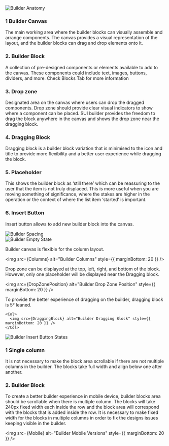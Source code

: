 

<Section title="Anatomy" style={{ paddingTop: 20 }}>
  <img src={Anatomy} alt="Builder Anatomy" style={{ marginBottom: 20 }} />

  <h3 style={{marginTop: 0}}>1 Builder Canvas</h3>
  <p>The main working area where the builder blocks can visually assemble and arrange components. The canvas provides a visual representation of the layout, and the builder blocks can drag and drop elements onto it.</p>

  <h3>2. Builder Block</h3>
  <p>A collection of pre-designed components or elements available to add to the canvas. These components could include text, images, buttons, dividers, and more. Check Blocks Tab for more information</p>

  <h3>3. Drop zone</h3>
  <p>Designated area on the canvas where users can drop the dragged components. Drop zone should provide clear visual indicators to show where a component can be placed. SUI builder provides the freedom to drag the block anywhere in the canvas and shows the drop zone near the dragging block.</p>

  <h3>4. Dragging Block</h3>
  <p>Dragging block is a builder block variation that is minimised to the icon and title to provide more flexibility and a better user experience while dragging the block.</p>

  <h3>5. Placeholder</h3>

  <p>
    This shows the builder block as ‘still there’ which can be reassuring to the
    user that the item is not truly displaced. This is more useful when you are
    moving something of significance, where the stakes are higher in the operation
    or the context of where the list item ‘started’ is important.
  </p>

  <h3>6. Insert Button</h3>

  <p>
    Insert button allows to add new builder block into the canvas.
  </p>
</Section>

<Section title="Spacing" style={{ paddingTop: 20 }}>
  <img src={Spacing} alt="Builder Spacing" style={{ marginBottom: 20 }} />
</Section>

<Section title="Empty Builder" style={{ paddingTop: 20 }}>
  <img src={EmptyState} alt="Builder Empty State" style={{ marginBottom: 20 }} />
</Section>

<Section title="Columns" style={{ paddingTop: 20 }}>
  <p>Builder canvas is flexible for the column layout.</p>

  <img src={Columns} alt="Builder Columns" style={{ marginBottom: 20 }} />
</Section>

<Section title="Drop zone position" style={{ paddingTop: 20 }}>
  <p>
    Drop zone can be displayed at the top, left, right, and bottom of the block.
    However, only one placeholder will be displayed near the Dragging block.
  </p>

  <img src={DropZonePosition} alt="Builder Drop Zone Position" style={{ marginBottom: 20 }} />
</Section>

<Section title="Dragging Block" style={{ paddingTop: 20 }}>
  <Row>
    <Col>
      <p>
        To provide the better experience of dragging on the builder, dragging
        block is 5° leaned.
      </p>
    </Col>

    <Col>
      <img src={DraggingBlock} alt="Builder Dragging Block" style={{ marginBottom: 20 }} />
    </Col>
  </Row>
</Section>

<Section title="Insert button states" style={{ paddingTop: 20 }}>
  <img src={ButtonStates} alt="Builder Insert Button States" />
</Section>

<Section title="In Mobile" style={{ paddingTop: 20 }}>
  <h3 style={{marginTop: 0}}>1 Single column</h3>
  <p>It is not necessary to make the block area scrollable if there are not multiple columns in the builder. The blocks take full width and align below one after another.</p>

  <h3>2. Builder Block</h3>
  <p>To create a better builder experience in mobile device, builder blocks area should be scrollable when there is multiple column. The blocks will take 240px fixed width each inside the row and the block area will correspond with the blocks that is added inside the row. It is necessary to make fixed width for the blocks in multiple columns in order to fix the designs issues keeping visible in the builder.</p>

  <img src={Mobile} alt="Builder Mobile Versions" style={{ marginBottom: 20 }} />
</Section>
